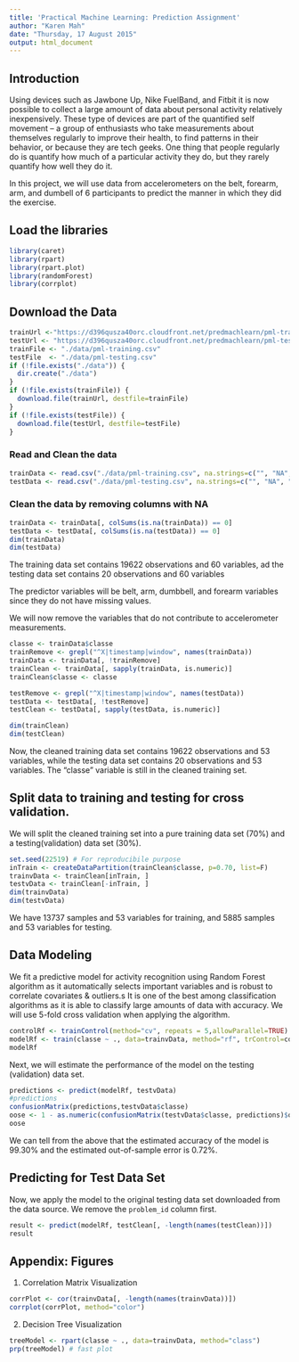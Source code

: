 ```yaml
---
title: 'Practical Machine Learning: Prediction Assignment'
author: "Karen Mah"
date: "Thursday, 17 August 2015"
output: html_document
---
```


## Introduction  
Using devices such as Jawbone Up, Nike FuelBand, and Fitbit it is now possible to collect a large amount of data about personal activity relatively inexpensively. These type of devices are part of the quantified self movement – a group of enthusiasts who take measurements about themselves regularly to improve their health, to find patterns in their behavior, or because they are tech geeks. One thing that people regularly do is quantify how much of a particular activity they do, but they rarely quantify how well they do it.  

In this project, we will use data from accelerometers on the belt, forearm, arm, and dumbell of 6 participants to predict the manner in which they did the exercise.  

## Load the libraries

```r
library(caret)
library(rpart)
library(rpart.plot)
library(randomForest)
library(corrplot)
```

## Download the Data

```r
trainUrl <-"https://d396qusza40orc.cloudfront.net/predmachlearn/pml-training.csv"
testUrl <- "https://d396qusza40orc.cloudfront.net/predmachlearn/pml-testing.csv"
trainFile <- "./data/pml-training.csv"
testFile  <- "./data/pml-testing.csv"
if (!file.exists("./data")) {
  dir.create("./data")
}
if (!file.exists(trainFile)) {
  download.file(trainUrl, destfile=trainFile)
}
if (!file.exists(testFile)) {
  download.file(testUrl, destfile=testFile)
}

```
### Read and Clean the data
```r
trainData <- read.csv("./data/pml-training.csv", na.strings=c("", "NA", "NULL"))
testData <- read.csv("./data/pml-testing.csv", na.strings=c("", "NA", "NULL"))
```
### Clean the data by removing columns with NA
```r
trainData <- trainData[, colSums(is.na(trainData)) == 0] 
testData <- testData[, colSums(is.na(testData)) == 0] 
dim(trainData)
dim(testData)
```
The training data set contains 19622 observations and 60 variables, ad the testing data set contains 20 observations and 60 variables

The predictor variables will be belt, arm, dumbbell, and forearm variables since they do not have missing values.

We will now remove the variables that do not contribute to accelerometer measurements.

```r
classe <- trainData$classe
trainRemove <- grepl("^X|timestamp|window", names(trainData))
trainData <- trainData[, !trainRemove]
trainClean <- trainData[, sapply(trainData, is.numeric)]
trainClean$classe <- classe

testRemove <- grepl("^X|timestamp|window", names(testData))
testData <- testData[, !testRemove]
testClean <- testData[, sapply(testData, is.numeric)]

dim(trainClean)
dim(testClean)
```
Now, the cleaned training data set contains 19622 observations and 53 variables, while the testing data set contains 20 observations and 53 variables. The "classe" variable is still in the cleaned training set.

## Split data to training and testing for cross validation.

We will split the cleaned training set into a pure training data set (70%) and a testing(validation) data set (30%). 

```r
set.seed(22519) # For reproducibile purpose
inTrain <- createDataPartition(trainClean$classe, p=0.70, list=F)
trainvData <- trainClean[inTrain, ]
testvData <- trainClean[-inTrain, ]
dim(trainvData)
dim(testvData)
```
We have 13737 samples and 53 variables for training, and 5885 samples and 53 variables for testing.

## Data Modeling

We fit a predictive model for activity recognition using Random Forest algorithm as it automatically selects important variables and is robust to correlate covariates & outliers.s It is one of the best among classification algorithms as it is able to classify large amounts of data with accuracy. We will use 5-fold cross validation when applying the algorithm.  

```r
controlRf <- trainControl(method="cv", repeats = 5,allowParallel=TRUE)
modelRf <- train(classe ~ ., data=trainvData, method="rf", trControl=controlRf, ntree=250)
modelRf
```

Next, we will estimate the performance of the model on the testing (validation) data set.

```r
predictions <- predict(modelRf, testvData)
#predictions
confusionMatrix(predictions,testvData$classe)
oose <- 1 - as.numeric(confusionMatrix(testvData$classe, predictions)$overall[1])
oose
```
We can tell from the above that the estimated accuracy of the model is 99.30% and the estimated out-of-sample error is 0.72%.

## Predicting for Test Data Set

Now, we apply the model to the original testing data set downloaded from the data source. We remove the `problem_id` column first.  

```r
result <- predict(modelRf, testClean[, -length(names(testClean))])
result
```

## Appendix: Figures

1. Correlation Matrix Visualization  

```r
corrPlot <- cor(trainvData[, -length(names(trainvData))])
corrplot(corrPlot, method="color")
```

2. Decision Tree Visualization

```r
treeModel <- rpart(classe ~ ., data=trainvData, method="class")
prp(treeModel) # fast plot
```

